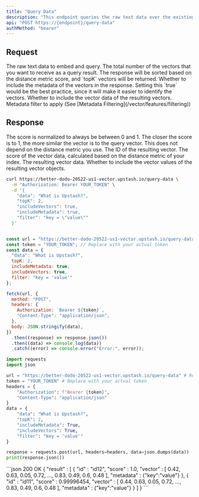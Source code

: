 ```yaml
---
title: "Query Data"
description: "This endpoint queries the raw text data over the existing vectors in the index after embedding it."
api: "POST https://{endpoint}/query-data"
authMethod: "bearer"
---
```


## Request

<ParamField body="data" name="data" type="string" required>
  The raw text data to embed and query.
</ParamField>
<ParamField body="topK" type="number" required>
  The total number of the vectors that you want to receive as a query
  result. The response will be sorted based on the distance metric score,
  and `topK` vectors will be returned.
</ParamField>
<ParamField body="includeMetadata" type="boolean">
  Whether to include the metadata of the vectors in the response. Setting
  this `true` would be the best practice, since it will make it easier to
  identify the vectors.
</ParamField>
<ParamField body="includeVectors" type="boolean">
  Whether to include the vector data of the resulting vectors.
</ParamField>
<ParamField body="filter" type="string">
  Metadata filter to apply (See [Metadata Filtering](/vector/features/filtering))
</ParamField>

## Response

<Note>
  The score is normalized to always be between 0 and 1. The closer the score is to 1, the more similar the vector is to the query vector.
  This does not depend on the distance metric you use.
</Note>

<ResponseField name="Response" type="Array">
  <Expandable defaultOpen="true">
    <ResponseField name="id" type="string" required>
      The ID of the resulting vector.
    </ResponseField>
    <ResponseField name="score" type="number" required>
      The score of the vector data, calculated based on the distance metric of your index.
    </ResponseField>
    <ResponseField name="vector" type="number[]">
      The resulting vector data.
    </ResponseField>
    <ResponseField name="metadata" type="Object">
      Whether to include the vector values of the resulting vector objects.
    </ResponseField>
  </Expandable>
</ResponseField>

<RequestExample>

```sh curl
curl https://better-dodo-20522-us1-vector.upstash.io/query-data \
  -H "Authorization: Bearer YOUR_TOKEN" \
  -d '{
    "data": "What is Upstash?",
    "topK": 2,
    "includeVectors": true,
    "includeMetadata": true,
    "filter": "key = \"value\""
  }'
```

```js Node

const url = "https://better-dodo-20522-us1-vector.upstash.io/query-data"; // Replace with your index endpoint.
const token = "YOUR_TOKEN"; // Replace with your actual token
const data = {
  "data": "What is Upstash?",
  topK: 2,
  includeMetadata: true,
  includeVectors: true,
  filter: "key = 'value'"
};

fetch(url, {
  method: "POST",
  headers: {
    Authorization: `Bearer ${token}`,
    "Content-Type": "application/json",
  },
  body: JSON.stringify(data),
})
  .then((response) => response.json())
  .then((data) => console.log(data))
  .catch((error) => console.error("Error:", error));
```

```python Python
import requests
import json

url = "https://better-dodo-20522-us1-vector.upstash.io/query-data" # Replace with your index endpoint.
token = "YOUR_TOKEN" # Replace with your actual token
headers = {
    "Authorization": f"Bearer {token}",
    "Content-Type": "application/json"
}
data = {
    "data": "What is Upstash?",
    "topK": 2,
    "includeMetadata": True,
    "includeVectors": True,
    "filter": "key = 'value'"
}

response = requests.post(url, headers=headers, data=json.dumps(data))
print(response.json())
```

</RequestExample>

<ResponseExample>
```json 200 OK
{
  "result" : [ 
    {
      "id" : "id12",
      "score" : 1.0,
      "vector" : [ 0.42, 0.63, 0.05, 0.72, ..., 0.83, 0.49, 0.6, 0.48 ],
      "metadata" : {"key":"value"}
    }, 
    {
      "id" : "id11",
      "score" : 0.99996454,
      "vector" : [ 0.44, 0.63, 0.05, 0.72, ..., 0.83, 0.49, 0.6, 0.48 ],
      "metadata" : {"key":"value"}
    } 
  ]
}
```
</ResponseExample>
